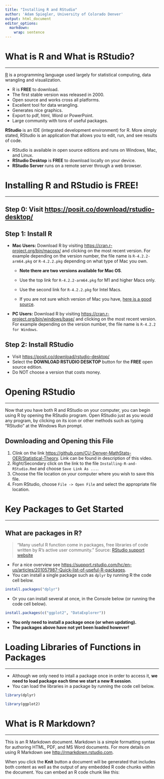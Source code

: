 ```yaml
---
title: "Installing R and RStudio"
author: 'Adam Spiegler, University of Colorado Denver'
output: html_document
editor_options: 
  markdown: 
    wrap: sentence
---
```


# What is R and What is RStudio?

------------------------------------------------------------------------

[R](https://www.r-project.org/about.html) is a programming language used largely for statistical computing, data wrangling and visualization.

-   R is **FREE** to download.
-   The first stable version was released in 2000.
-   Open source and works cross all platforms.
-   Excellent tool for data wrangling.
-   Generates nice graphics.
-   Export to pdf, html, Word or PowerPoint.
-   Large community with tons of useful packages.

**RStudio** is an IDE (integrated development environment) for R.
More simply stated, RStudio is an application that allows you to edit, run, and see results of code.

-   RStudio is available in open source editions and runs on Windows, Mac, and Linux.
-   **RStudio Desktop** is **FREE** to download locally on your device.
-   **RStudio Server** runs on a remote server through a web browser.

# Installing R and RStudio is FREE!

------------------------------------------------------------------------

## Step 0: Visit <https://posit.co/download/rstudio-desktop/>

## Step 1: Install R

-   **Mac Users:** Download R by visiting <https://cran.r-project.org/bin/macosx/> and clicking on the most recent version. For example depending on the version number, the file name is `R-4.2.2-arm64.pkg` or `R-4.2.2.pkg` depending on what type of Mac you own.
    -   **Note there are two versions available for Mac OS**.

    -   Use the top link for `R-4.2.2-arm64.pkg` for M1 and higher Macs only.

    -   Use the second link for `R-4.2.2.pkg` for Intel Macs.

    -   If you are not sure which version of Mac you have, [here is a good source](https://www.howtogeek.com/706226/how-to-check-if-your-mac-is-using-an-intel-or-apple-silicon-processor/).
-   **PC Users:** Download R by visiting <https://cran.r-project.org/bin/windows/base/> and clicking on the most recent version. For example depending on the version number, the file name is `R-4.2.2 for Windows`.

## Step 2: Install RStudio

-   Visit <https://posit.co/download/rstudio-desktop/>
-   Select the **DOWNLOAD RSTUDIO DESKTOP** button for the **FREE** open source edition.
-   Do NOT choose a version that costs money.

# Opening RStudio 

------------------------------------------------------------------------

Now that you have both R and RStudio on your computer, you can begin using R by opening the RStudio program.
Open RStudio just as you would any program, by clicking on its icon or other methods such as typing "RStudio" at the Windows Run prompt.

## Downloading and Opening this File

1.  Clink on the link <https://github.com/CU-Denver-MathStats-OER/Statistical-Theory>. Link can be found in description of this video.
2.  Right/Secondary click on the link to the file `Installing-R-and-RStudio.Rmd` and choose `Save Link As ...`.
3.  Choose the file location on your computer where you wish to save this file.
4.  From RStudio, choose `File -> Open File` and select the appropriate file location.

# Key Packages to Get Started

------------------------------------------------------------------------

## **What are packages in R?**

> "Many useful R function come in packages, free libraries of code written by R's active user community." Source: [RStudio support website](https://support.rstudio.com/hc/en-us/articles/201057987-Quick-list-of-useful-R-packages)

-   For a nice overview see <https://support.rstudio.com/hc/en-us/articles/201057987-Quick-list-of-useful-R-packages>.
-   You can install a single package such as `dplyr` by running R the code cell below.

```r
install.packages("dplyr")
```

-   Or you can install several at once, in the Console below (or running the code cell below).

```r
install.packages(c("ggplot2", "DataExplorer"))
```

-   **You only need to install a package once (or when updating).**
-   **The packages above have not yet been loaded however!**

# Loading Libraries of Functions in Packages

------------------------------------------------------------------------

-   Although we only need to intall a package once in order to access it, **we need to load package each time we start a new R session**.
-   You can load the libraries in a package by running the code cell below.

```r
library(dplyr)
```

```r
library(ggplot2)
```

# What is R Markdown?

------------------------------------------------------------------------

This is an R Markdown document.
Markdown is a simple formatting syntax for authoring HTML, PDF, and MS Word documents.
For more details on using R Markdown see <http://rmarkdown.rstudio.com>.

When you click the **Knit** button a document will be generated that includes both content as well as the output of any embedded R code chunks within the document.
You can embed an R code chunk like this:
